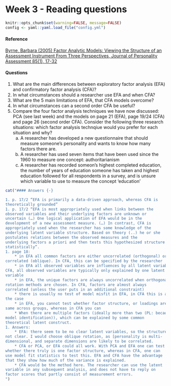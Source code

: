 # Week 3 - Reading questions

```r
knitr::opts_chunk$set(warning=FALSE, message=FALSE)
config <- yaml::yaml.load_file("config.yml")
```

#### Reference {-}

[Byrne, Barbara (2005) Factor Analytic Models: Viewing the Structure of an 
Assessment Instrument From Three Perspectives, Journal of Personality 
Assessment 85(1), 17-32](https://www.tandfonline.com/doi/pdf/10.1207/s15327752jpa8501_02)

#### Questions {-}

1. What are the main differences between exploratory factor analysis 
(EFA) and confirmatory factor analysis (CFA)? 
1. In what circumstances should a researcher use EFA and when CFA? 
1. What are the 5 main limitations of EFA, that CFA models overcome? 
1. In what circumstances can a second order CFA be useful? 
1. Compare the four factor analysis techniques we have now discussed: 
PCA (see last week) and the models on page 21 (EFA), page 19/24 
(CFA) and page 26 (second order CFA). Consider the following three 
research situations: which factor analysis technqiue would you prefer 
for each situation and why? 
    a. A researcher has developed a new questionnaire that should 
measure someone’s personality and wants to know how many 
factors there are.
    b. A researcher has used seven items that have been used since 
the 1960 to measure one concept: authoritarianism 
    c. A researcher has recorded someon’s highest completed 
education, the number of years of education someone has taken 
and highest education followed for all respondents in a survey, 
and is unsure which variable to use to measure the concept 
‘education’

```r
cat("#### Answers {-}

1. p. 17/2 “EFA is primarily a data-driven approach, whereas CFA is 
theoretically grounded” 
1. p. 17/2 “EFA is most appropriately used when links between the 
observed variables and their underlying factors are unknown or 
uncertain (…) One logical application of EFA would be in the 
development of a new assessment measure. (…) In contrast, CFA is 
appropriately used when the researcher has some knowledge of the 
underlying latent variable structure. Based on theory (..) he or she 
postulates relations between the observed measures and the 
underlying factors a priori and then tests this hypothesized structure 
statistically”. 
1. page 18: 
    * in EFA all common factors are either uncorrelated (orthogonal) or 
correlated (oblique). In CFA, this can be specified by the researcher 
    * in EFA all observed variables are influences by all latent variables, in 
CFA, all observed variables are typically only explained by one latent 
variable 
    * in EFA, the unique factors are always uncorrelated when orthogonal 
rotation methods are chosen. In CFA, factors are almost always 
correlated (unless the user puts in an additional constraint) 
    * there is usually no test of model misfit in EFA, in CFA this is always 
the case 
    * in EFA, you cannot test whether factor structure, or loadings are the 
same across groups, whereas in CFA you can 
    * When there are multiple factors (ideally more than two (PL: because of 
model identification)), which can be explained by some common 
theoretical latent construct. 
1. Answers:
    * EFA: there seem to be no clear latent variables, so the structure is 
not clear. I would choose oblique rotation, as [personality is multi-
dimensional, and separate dimensions are likely to be correlated.  
    * CFA or PCA, or EFA could all work. With PCA and EFA one can test 
whether there truly is one factor structure, whereas in CFA, one can 
use model fit statistics to test this. EFA and CFA have the advantage 
that they show how much of the variance is explained.
    * CFA would be the method here. The researcher can use the latent 
variable in any subsequent analysis, and does not have to reply on 
factor scores that partly consist of measurement errors.  
")
```
